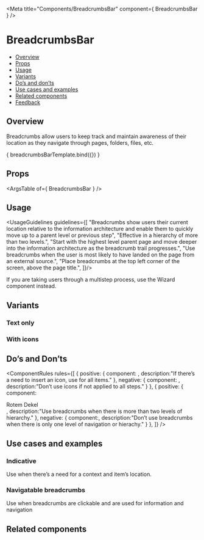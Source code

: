 
<Meta
  title="Components/BreadcrumbsBar"
  component={ BreadcrumbsBar }
/>

<!--- Component template -->


<!--- Component documentation -->

# BreadcrumbsBar
- [Overview](#overview)
- [Props](#props)
- [Usage](#usage)
- [Variants](#variants)
- [Do’s and don’ts](#dos-and-donts)
- [Use cases and examples](#use-cases-and-examples)
- [Related components](#related-components)
- [Feedback](#feedback)

## Overview
Breadcrumbs allow users to keep track and maintain awareness of their location as they navigate through pages, folders, files, etc.

<Canvas>
  <Story name="Overview"
         args={ {prop1: "prop's default value", prop2: "prop's default value"} }>
    { breadcrumbsBarTemplate.bind({}) }
  </Story>
</Canvas>

## Props
<ArgsTable of={ BreadcrumbsBar } />

## Usage
<UsageGuidelines guidelines={[
  "Breadcrumbs show users their current location relative to the information architecture and enable them to quickly move up to a parent level or previous step",
  "Effective in a hierarchy of more than two levels.",
  "Start with the highest level parent page and move deeper into the information architecture as the breadcrumb trail progresses.",
  "Use breadcrumbs when the user is most likely to have landed on the page from an external source.",
  "Place breadcrumbs at the top left corner of the screen, above the page title.",
]}/>

<Tip title="Check yourself">If you are taking users through a multistep process, use the Wizard component instead.</Tip>

## Variants
### Text only
<Canvas>
  <Story name="Text only">
    <BreadcrumbsBar type={BreadcrumbsBar.types.INDICATION}>
      <BreadcrumbItem text="Workspace" isCurrent />
      <BreadcrumbItem text="Folder" />
      <BreadcrumbItem text="Board" />
      <BreadcrumbItem text="Group" />
    </BreadcrumbsBar>
  </Story>
</Canvas>

### With icons
<Canvas>
  <Story name="With icons">
    <BreadcrumbsBar type={BreadcrumbsBar.types.NAVIGATION}>
      <BreadcrumbItem text="Workspace" icon={Workspace} isCurrent />
      <BreadcrumbItem text="Folder" icon={Folder} />
      <BreadcrumbItem text="Board" icon={Board} />
      <BreadcrumbItem text="Group" icon={Group} />
    </BreadcrumbsBar>
  </Story>
</Canvas>

## Do’s and Don’ts
<ComponentRules
  rules={[
    {
      positive: {
        component:
          <BreadcrumbsBar type={BreadcrumbsBar.types.NAVIGATION}>
            <BreadcrumbItem text="Workspace" icon={Workspace} isCurrent />
            <BreadcrumbItem text="Folder" icon={Folder} />
            <BreadcrumbItem text="Board" icon={Board} />
            <BreadcrumbItem text="Group" icon={Group} />
          </BreadcrumbsBar>,
        description:"If there’s a need to insert an icon, use for all items."
      },
      negative: {
        component:
          <BreadcrumbsBar type={BreadcrumbsBar.types.NAVIGATION}>
            <BreadcrumbItem text="Workspace" icon={Workspace} isCurrent />
            <BreadcrumbItem text="Folder" />
            <BreadcrumbItem text="Board" />
            <BreadcrumbItem text="Group" />
          </BreadcrumbsBar>,
        description:"Don’t use icons if not applied to all steps."
      }
    },
    {
      positive: {
        component:
        <div className="monday-storybook-breadcrumbs-bar_inline-wrapper" >
            <DialogContentContainer>
              <Avatar size={Avatar.sizes.MEDIUM} src={person3} type={Avatar.types.IMG} />
              <div className="monday-storybook-breadcrumbs-bar_column-wrapper">
                <span>Rotem Dekel</span>
                <BreadcrumbsBar type={BreadcrumbsBar.types.NAVIGATION}>
                  <BreadcrumbItem text="User research" icon={Board} />
                  <BreadcrumbItem text="Video sessions" icon={Group} />
                </BreadcrumbsBar>
              </div>
            </DialogContentContainer>
          </div>,
        description:"Use breadcrumbs when there is more than two levels of hierarchy."
      },
      negative: {
        component:<BreadcrumbsBar />,
        description:"Don’t use breadcrumbs when there is only one level of navigation or hierachy."
      }
    },
  ]}
/>


## Use cases and examples
### Indicative 
Use when there’s a need for a context and item’s location.
<Canvas>
  <Story name="Indicative ">
    <BreadcrumbsBar />
    <BreadcrumbsBar />
  </Story>
</Canvas>

### Navigatable breadcrumbs
Use when breadcrumbs are clickable and are used for information and navigation
<Canvas>
  <Story name="Navigatable breadcrumbs">
    <BreadcrumbsBar />
    <BreadcrumbsBar />
  </Story>
</Canvas>

## Related components
<RelatedComponents componentsNames={[]} />